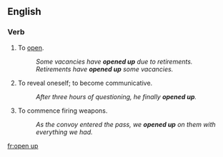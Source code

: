 ==English==
{{wikipedia|dab=open up}}
===Verb===
{{en-verb|inf=to [[open]] [[up]]|opens up|opening up|opened up}}

# {{intransitive|transitive}} To [[open]].
#: ''Some vacancies have '''opened up''' due to retirements.''
#: ''Retirements have '''opened  up''' some vacancies.''
# {{intransitive}} To reveal oneself; to become communicative.
#: ''After three hours of questioning, he finally '''opened up'''.''
# {{intransitive}} To commence firing weapons.
#: ''As the convoy entered the pass, we '''opened up''' on them with everything we had.''

[[fr:open up]]